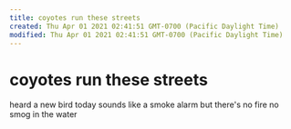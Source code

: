 ```yaml
---
title: coyotes run these streets
created: Thu Apr 01 2021 02:41:51 GMT-0700 (Pacific Daylight Time)
modified: Thu Apr 01 2021 02:41:51 GMT-0700 (Pacific Daylight Time)
---
```

# coyotes run these streets

heard a new bird today
sounds like a smoke alarm
but there's no fire
no smog in the water
